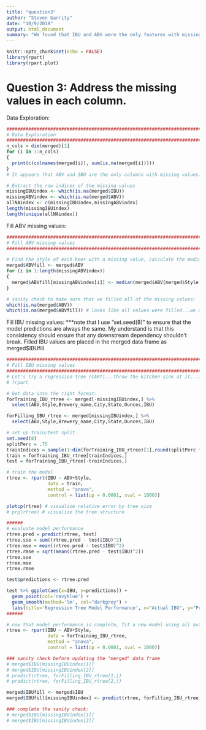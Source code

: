 ```yaml
---
title: "question3"
author: "Steven Garrity"
date: "10/9/2019"
output: html_document
summary: "We found that IBU and ABV were the only features with missing values. ABV had 62 NAs and IBU had 1005 NAs. All of the ABV NAs also had NA IBU. We decided to fill ABV values with the median ABV from beers of the same type. To fill missing values in IBU, we fit a regression tree to observations without missing values and then used that model to predict each missing IBU value. Filled values are returned in the merged dataframe as merged$ABVfill and merged$IBUfill."
---
```


```r
knitr::opts_chunk$set(echo = FALSE)
library(rpart)
library(rpart.plot)
```

# Question 3: Address the missing values in each column.

Data Exploration:
```r
########################################################################
# Data Exploration
########################################################################
n_cols = dim(merged)[2]
for (i in 1:n_cols)
{
  print(c(colnames(merged[i]), sum(is.na(merged[i]))))
}
# It appears that ABV and IBU are the only columns with missing values.

# Extract the row indices of the missing values
missingIBUindex <- which(is.na(merged$IBU))
missingABVindex <- which(is.na(merged$ABV))
allNAindex <- c(missingIBUindex,missingABVindex)
length(missingIBUindex)
length(unique(allNAindex)) 
```

Fill ABV missing values:
```r
########################################################################
# Fill ABV missing values
########################################################################

# Find the style of each beer with a missing value, calculate the median ABV for that style of beer, and fill the missing value with the median for that style. Filled IBU values are placed into the "merged" dataset as merged$IBUfill.
merged$ABVfill <- merged$ABV
for (i in 1:length(missingABVindex))
{
  merged$ABVfill[missingABVindex[i]] <- median(merged$ABV[merged$Style == merged$Style[missingABVindex[i]]],na.rm = TRUE)
}

# sanity check to make sure that we filled all of the missing values:
which(is.na(merged$ABV))
which(is.na(merged$ABVfill)) # looks like all values were filled...we are good to proceed
```

Fill IBU missing values: ***note that I use "set.seed(8)" to ensure that the model predictions are always the same. My understand is that this consistency should ensure that any downstream dependency shouldn't break. Filled IBU values are placed in the merged data frame as merged$IBUfill.
```r
########################################################################
# Fill IBU missing values
########################################################################
# Let's try a regression tree (CART)...throw the kitchen sink at it...:)
# ?rpart

# Get data into the right format:
forTraining_IBU_rtree <- merged[-missingIBUindex,] %>% 
  select(ABV,Style,Brewery_name,City,State,Ounces,IBU)

forFilling_IBU_rtree <- merged[missingIBUindex,] %>% 
  select(ABV,Style,Brewery_name,City,State,Ounces,IBU)

# set up train/test split
set.seed(8)
splitPerc = .75
trainIndices = sample(1:dim(forTraining_IBU_rtree)[1],round(splitPerc * dim(forTraining_IBU_rtree)[1]))
train = forTraining_IBU_rtree[trainIndices,]
test = forTraining_IBU_rtree[-trainIndices,]

# train the model
rtree <- rpart(IBU ~ ABV+Style, 
               data = train,
               method = "anova",
               control = list(cp = 0.0001, xval = 1000))

plotcp(rtree) # visualize relative error by tree size
# prp(rtree) # visualize the tree structure

######
# evaluate model performance
rtree.pred = predict(rtree, test)
rtree.sse = sum((rtree.pred - test$IBU)^2)
rtree.mse = mean((rtree.pred - test$IBU)^2)
rtree.rmse = sqrt(mean((rtree.pred - test$IBU)^2))
rtree.sse
rtree.mse
rtree.rmse

test$predictions <- rtree.pred

test %>% ggplot(aes(x=IBU, y=predictions)) +
  geom_point(col='navyblue') +
  geom_smooth(method='lm', col="darkgrey") +
  labs(title='Regression Tree Model Performance', x="Actual IBU", y="Predicted IBU")
######

# now that model performance is complete, fit a new model using all available data. This model will be used to fill IBU values.
rtree <- rpart(IBU ~ ABV+Style, 
               data = forTraining_IBU_rtree,
               method = "anova",
               control = list(cp = 0.0001, xval = 1000))

### sanity check before updating the "merged" data frame
# merged$IBU[missingIBUindex[1]]
# merged$IBU[missingIBUindex[2]]
# predict(rtree, forFilling_IBU_rtree[1,])
# predict(rtree, forFilling_IBU_rtree[2,])

merged$IBUfill <- merged$IBU
merged$IBUfill[missingIBUindex] <- predict(rtree, forFilling_IBU_rtree)

### complete the sanity check:
# merged$IBU[missingIBUindex[1]]
# merged$IBU[missingIBUindex[2]]
```

